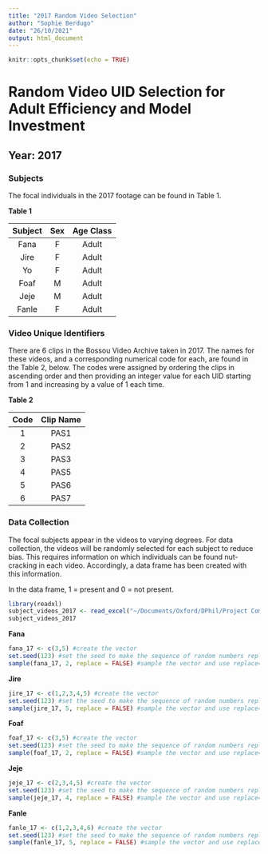 ```yaml
---
title: "2017 Random Video Selection"
author: "Sophie Berdugo"
date: "26/10/2021"
output: html_document
---
```


```r
knitr::opts_chunk$set(echo = TRUE)
```

# Random Video UID Selection for Adult Efficiency and Model Investment

## Year: 2017

### Subjects

The focal individuals in the 2017 footage can be found in Table 1.

**Table 1**

|Subject  | Sex | Age Class |
|:------: |:---:| :--------:|
|Fana     |F    | Adult     |
|Jire     |F    | Adult     |
|Yo       |F    | Adult     |
|Foaf     |M    | Adult     |
|Jeje     |M    | Adult     |
|Fanle    |F    | Adult     |

### Video Unique Identifiers

There are 6 clips in the Bossou Video Archive taken in 2017. The names for these videos, and a corresponding numerical code for each, are found in the Table 2, below. The codes were assigned by ordering the clips in ascending order and then providing an integer value for each UID starting from 1 and increasing by a value of 1 each time.

**Table 2**

|Code  | Clip Name |
|:---: | :--------:| 
|1     | PAS1      |
|2     | PAS2      |
|3     | PAS3      |
|4     | PAS5      |
|5     | PAS6      |
|6     | PAS7      |

### Data Collection
The focal subjects appear in the videos to varying degrees. For data collection, the videos will be randomly selected for each subject to reduce bias. This requires information on which individuals can be found nut-cracking in each video. Accordingly, a data frame has been created with this information.

In the data frame, 1 = present and 0 = not present.

```r
library(readxl)
subject_videos_2017 <- read_excel("~/Documents/Oxford/DPhil/Project Components/Methods/Data/Subjects UIDs by Year/2017_subject_UIDs.xlsx")
subject_videos_2017
```

**Fana**

```r
fana_17 <- c(3,5) #create the vector
set.seed(123) #set the seed to make the sequence of random numbers replicable
sample(fana_17, 2, replace = FALSE) #sample the vector and use replace=FALSE to sample without replacement
```

**Jire**

```r
jire_17 <- c(1,2,3,4,5) #create the vector
set.seed(123) #set the seed to make the sequence of random numbers replicable
sample(jire_17, 5, replace = FALSE) #sample the vector and use replace=FALSE to sample without replacement
```

**Foaf**

```r
foaf_17 <- c(3,5) #create the vector
set.seed(123) #set the seed to make the sequence of random numbers replicable
sample(foaf_17, 2, replace = FALSE) #sample the vector and use replace=FALSE to sample without replacement
```

**Jeje**

```r
jeje_17 <- c(2,3,4,5) #create the vector
set.seed(123) #set the seed to make the sequence of random numbers replicable
sample(jeje_17, 4, replace = FALSE) #sample the vector and use replace=FALSE to sample without replacement
```

**Fanle**

```r
fanle_17 <- c(1,2,3,4,6) #create the vector
set.seed(123) #set the seed to make the sequence of random numbers replicable
sample(fanle_17, 5, replace = FALSE) #sample the vector and use replace=FALSE to sample without replacement
```

